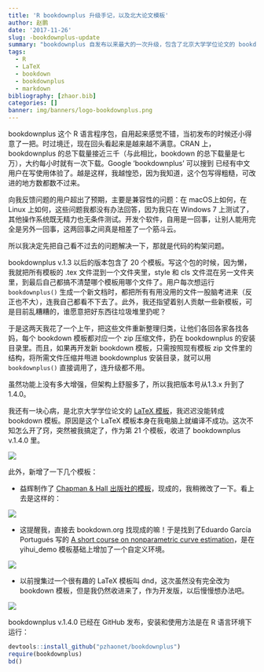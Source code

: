 ```yaml
---
title: 'R bookdownplus 升级手记，以及北大论文模板'
author: 赵鹏
date: '2017-11-26'
slug: -bookdownplus-update
summary: "bookdownplus 自发布以来最大的一次升级，包含了北京大学学位论文的 bookdown 模板。"
tags:
  - R
  - LaTeX
  - bookdown
  - bookdownplus
  - markdown
bibliography: [zhaor.bib]
categories: []
banner: img/banners/logo-bookdownplus.png
---
```


bookdownplus 这个 R 语言程序包，自用起来感觉不错，当初发布的时候还小得意了一把。时过境迁，现在回头看起来是越来越不满意。CRAN 上，bookdownplus 的总下载量接近三千（与此相比，bookdown 的总下载量是七万），大约每小时就有一次下载。Google 'bookdownplus' 可以搜到 已经有中文用户在写使用体验了。越是这样，我越惶恐，因为我知道，这个包写得粗糙，可改进的地方数都数不过来。

<!--more-->

向我反馈问题的用户超出了预期，主要是兼容性的问题：在 macOS上如何，在 Linux 上如何，这些问题我都没有办法回答，因为我只在 Windows 7 上测试了，其他操作系统既无精力也无条件测试。开发个软件，自用是一回事，让别人能用完全是另外一回事，这两回事之间真是相差了一个筋斗云。

所以我决定先把自己看不过去的问题解决一下，那就是代码的构架问题。

bookdownplus v.1.3 以后的版本包含了 20 个模板。写这个包的时候，因为懒，我就把所有模板的 .tex 文件混到一个文件夹里，style 和 cls 文件混在另一文件夹里，到最后自己都搞不清楚哪个模板用哪个文件了。用户每次想运行 `bookdownplus()` 生成一个新文档时，都把所有有用没用的文件一股脑考进来（反正也不大），连我自己都看不下去了。此外，我还指望着别人贡献一些新模板，可是目前乱糟糟的，谁愿意把好东西往垃圾堆里扔呢？

于是这两天我花了一个上午，把这些文件重新整理归类，让他们各回各家各找各妈，每个 bookdown 模板都对应一个 zip 压缩文件，扔在 bookdownplus 的安装目录里。而且，如果再开发新 bookdown 模板，只需按照现有模板 zip 文件里的结构，将所需文件压缩并甩进 bookdownplus 安装目录，就可以用 `bookdownplus()` 直接调用了，连升级都不用。

虽然功能上没有多大增强，但架构上舒服多了，所以我把版本号从1.3.x 升到了 1.4.0。

我还有一块心病，是北京大学学位论文的 [LaTeX 模板](https://github.com/CasperVector/pkuthss)，我迟迟没能转成 bookdown 模板。原因是这个 LaTeX 模板本身在我电脑上就编译不成功。这次不知怎么开了窍，突然被我搞定了，作为第 21 个模板，收进了 bookdownplus v.1.4.0 里。

![](https://raw.githubusercontent.com/pzhaonet/bookdownplus/master/inst2/showcase/bookdownplus_thesis_pku.jpg)

此外，新增了一下几个模板：

- 益辉制作了 [Chapman & Hall 出版社的模板](https://disq.us/url?url=https%3A%2F%2Fgithub.com%2Fyihui%2Fbookdown-crc%3A5wtgG3vpge_i9bq1JupLLfeTiOI&cuid=5083260)，现成的，我稍微改了一下。看上去是这样的：

![](https://raw.githubusercontent.com/pzhaonet/bookdownplus/master/inst2/showcase/bookdownplus_yihui_crc.jpg)


- 这提醒我，直接去 bookdown.org 找现成的嘛！于是找到了Eduardo García Portugués 写的 [A short course on nonparametric curve estimation](https://bookdown.org/egarpor/nonpar-eafit/)，是在 yihui_demo 模板基础上增加了一个自定义环境。

![](https://raw.githubusercontent.com/pzhaonet/bookdownplus/master/inst2/showcase/bookdownplus_nonpar.jpg)


- 以前搜集过一个很有趣的 LaTeX 模板叫 dnd，这次虽然没有完全改为 bookdown 模板，但是我仍然收进来了，作为开发版，以后慢慢想办法吧。

![](https://raw.githubusercontent.com/pzhaonet/bookdownplus/master/inst2/showcase/bookdownplus_dnd_dev.jpg)


bookdownplus v.1.4.0 已经在 GitHub 发布，安装和使用方法是在 R 语言环境下运行：

```r
devtools::install_github("pzhaonet/bookdownplus")
require(bookdownplus)
bd()
```

